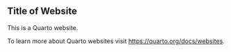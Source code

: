 

## Title of Website 
This is a Quarto website.

To learn more about Quarto websites visit <https://quarto.org/docs/websites>.
